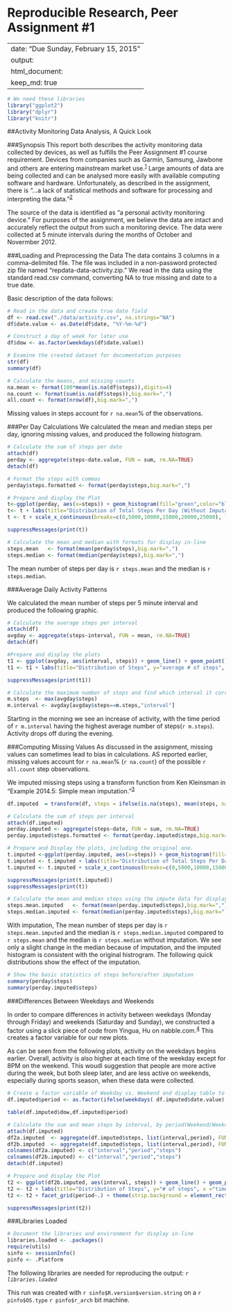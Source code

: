Reproducible Research, Peer Assignment #1
=========================================
---
date: "Due Sunday, February 15, 2015"
output: 
  html_document:
    keep_md: true
---

```r
# We need these libraries
library("ggplot2")
library("dplyr")
library("knitr")
```


##Activity Monitoring Data Analysis, A Quick Look

###Synopsis
This report both describes the activity monitoring data collected by devices, as well as fulfills the Peer Assignment #1 course requirement.  Devices from companies such as Garmin, Samsung, Jawbone and others are entering mainstream market use.<sup>[1][1]</sup>  Large amounts of data are being collected and can be analysed more easily with available computing software and hardware.  Unfortunately, as described in the assignment, there is "...a lack of statistical methods and software for processing and interpreting the data."<sup>[2][2]</sup> 

The source of the data is identified as "a personal activity monitoring device."  For purposes of the assignment, we believe the data are intact and accurately reflect the output from such a monitoring device.  The data were collected at 5 minute intervals during the months of October and Novermber 2012.

###Loading and Preprocessing the Data
The data contains 3 columns in a comma-delimited file.  The file was included in a non-password protected zip file named "repdata-data-activity.zip." We read in the data using the standard read.csv command, converting NA to true missing and date to a true date.  

Basic description of the data follows:
```r
# Read in the data and create true date field
df <- read.csv("./data/activity.csv", na.strings="NA")
df$date.value <- as.Date(df$date, "%Y-%m-%d")

# Construct a day of week for later use
df$dow <- as.factor(weekdays(df$date.value))

# Examine the created dataset for documentation purposes
str(df)
summary(df)
```

```r
# Calculate the means, and missing counts
na.mean <- format(100*mean(is.na(df$steps)),digits=4)
na.count <- format(sum(is.na(df$steps)),big.mark=",")
all.count <- format(nrow(df),big.mark=",")
```
Missing values in steps account for `r na.mean`% of the observations.


###Per Day Calculations
We calculated the mean and median steps per day, ignoring missing values, and produced the following histogram.

```r
# Calculate the sum of steps per date
attach(df)
perday <- aggregate(steps~date.value, FUN = sum, rm.NA=TRUE)
detach(df)

# Format the steps with commas
perday$steps.formatted <- format(perday$steps,big.mark=",")

# Prepare and display the Plot
t<-ggplot(perday, aes(x=steps)) + geom_histogram(fill="green",color="black",) 
t<- t + labs(title="Distribution of Total Steps Per Day (Without Imputation)", y="# of days", x ="steps taken") + scale_y_continuous(breaks=seq(c(0:10))) 
t <- t + scale_x_continuous(breaks=c(0,5000,10000,15000,20000,25000), labels=c("0","5,000","10,000","15000","20,000","25000"))

suppressMessages(print(t))

# Calculate the mean and median with formats for display in-line
steps.mean   <- format(mean(perday$steps),big.mark=",")
steps.median <- format(median(perday$steps),big.mark=",")
```

The mean number of steps per day is `r steps.mean` and the median is `r steps.median`.


###Average Daily Activity Patterns

We calculated the mean number of steps per 5 minute interval and produced the following graphic.  

```r
# Calculate the average steps per interval
attach(df)
avgday <- aggregate(steps~interval, FUN = mean, rm.NA=TRUE)
detach(df)

#Prepare and display the plots
t1 <- ggplot(avgday, aes(interval, steps)) + geom_line() + geom_point()
t1 <- t1 + labs(title="Distribution of Steps", y="average # of steps", x ="time of day") + scale_x_continuous(breaks=c(0,400,800,1200,1600,2000,2400),labels=c("12:01 AM","4 AM","8 AM","Noon","4 PM","8 PM","11:59PM"))

suppressMessages(print(t1))

# Calculate the maximum number of steps and find which interval it corresponds to for in-line display
m.steps  <- max(avgday$steps)
m.interval <- avgday[avgday$steps==m.steps,"interval"]
```

Starting in the morning we see an increase of activity, with the time period of `r m.interval` having the highest average number of steps(`r m.steps`).  Activity drops off during the evening.

###Computing Missing Values
As discussed in the assignment, missing values can sometimes lead to bias in calculations.  AS reported earlier, missing values account for `r na.mean`% (`r na.count`) of the possible `r all.count` step observations.

We imputed missing steps using a transform function from Ken Kleinsman in "Example 2014.5: Simple mean imputation."<sup>[3][3]</sup>


```r
df.imputed  = transform(df, steps = ifelse(is.na(steps), mean(steps, na.rm=TRUE), steps))
```

```r
# Calculate the sum of steps per interval
attach(df.imputed)
perday.imputed <- aggregate(steps~date, FUN = sum, rm.NA=TRUE)
perday.imputed$steps.formatted <- format(perday.imputed$steps,big.mark=",")

# Prepare and Display the plots, including the original one.
t.imputed <-ggplot(perday.imputed, aes(x=steps)) + geom_histogram(fill="green",color="black",)
t.imputed <- t.imputed + labs(title="Distribution of Total Steps Per Day (With Imputation)", y="# of days", x ="steps taken") + scale_y_continuous(breaks=seq(c(0:10))) 
t.imputed <- t.imputed + scale_x_continuous(breaks=c(0,5000,10000,15000,20000,25000), labels=c("0","5,000","10,000","15000","20,000","25000"))

suppressMessages(print(t.imputed))
suppressMessages(print(t))

# Calculate the mean and median steps using the impute data for display in-line
steps.mean.imputed   <- format(mean(perday.imputed$steps),big.mark=",")
steps.median.imputed <- format(median(perday.imputed$steps),big.mark=",")
```

With imputation, The mean number of steps per day is `r steps.mean.imputed` and the median is `r steps.median.imputed` compared to `r steps.mean` and the median is `r steps.median` without imputation.  We see only a slight change in the median because of imputation, and the imputed histogram is consistent with the original histrogram.  The following quick distributions show the effect of the imputation.

```r
# Show the basic statistics of steps before/after imputation
summary(perday$steps)
summary(perday.imputed$steps)
```

###Differences Between Weekdays and Weekends

In order to compare differences in activity between weekdays (Monday through Friday) and weekends (Saturday and Sunday), we constructed a factor using a slick piece of code from Yingua, Hu on nabble.com.<sup>[4][4]</sup>  This creates a factor variable for our new plots.

As can be seen from the following plots, activity on the weekdays begins earlier.  Overall, activity is also higher at each time of the weekday except for 8PM on the weekend.  This woudl suggestion that people are more active during the week, but both sleep later, and are less active on weekends, especially during sports season, when these data were collected.

```r
# Create a factor variable of Weekday vs. Weekend and display table to confirm validity.
df.imputed$period <- as.factor(ifelse(weekdays( df.imputed$date.value) %in% c("Saturday","Sunday"), "Weekend", "Weekday")) 

table(df.imputed$dow,df.imputed$period)
```

```r
# Calculate the sum and mean steps by interval, by period(Weekend/Weekday)
attach(df.imputed)
df2a.imputed  <- aggregate(df.imputed$steps, list(interval,period), FUN=sum)
df2b.imputed  <- aggregate(df.imputed$steps, list(interval,period), FUN=mean)
colnames(df2a.imputed) <- c("interval","period","steps")
colnames(df2b.imputed) <- c("interval","period","steps")
detach(df.imputed)

# Prepare and display the Plot
t2 <- ggplot(df2b.imputed, aes(interval, steps)) + geom_line() + geom_point() # the color is not working
t2 <- t2 + labs(title="Distribution of Steps", y="# of steps", x ="time of day") + scale_x_continuous(breaks=c(0,400,800,1200,1600,2000,2400),labels=c("12:01 AM","4 AM","8 AM","Noon","4 PM","8 PM","11:59PM"))
t2 <- t2 + facet_grid(period~.) + theme(strip.background = element_rect(fill="pink"))

suppressMessages(print(t2))
```

###Libraries Loaded  
```r
# Document the libraries and environment for display in-line
libraries.loaded <- .packages()
require(utils)
sinfo <- sessionInfo()
pinfo <- .Platform
```

The following libraries are needed for reproducing the output: *`r libraries.loaded`*

This run was created with `r sinfo$R.version$version.string` on a `r pinfo$OS.type` `r pinfo$r_arch` bit machine.


<!---
References
The following command is run manually to get the .md file for submission.
knit2html("PA1_template.rmd")
---> 
[1]: http://www.cnet.com/topics/wearable-tech/best-wearable-tech/  
[2]: https://class.coursera.org/repdata-011/human_grading/view/courses/973512/assessments/3/submissions   
[3]: http://www.r-bloggers.com/example-2014-5-simple-mean-imputation/
[4]: http://r.789695.n4.nabble.com/Summing-daily-values-by-weekday-and-weekend-td3685732.html
